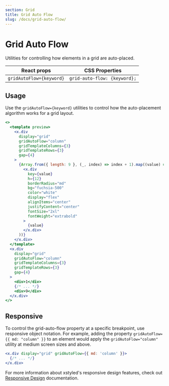 ```yaml
---
section: Grid
title: Grid Auto Flow
slug: /docs/grid-auto-flow/
---
```


# Grid Auto Flow

Utilities for controlling how elements in a grid are auto-placed.

<carbon-ad />

| React props              | CSS Properties               |
| ------------------------ | ---------------------------- |
| `gridAutoFlow={keyword}` | `grid-auto-flow: {keyword};` |

## Usage

Use the `gridAutoFlow={keyword}` utilities to control how the auto-placement algorithm works for a grid layout.

```jsx preview color=fuchsia
<>
  <template preview>
    <x.div
      display="grid"
      gridAutoFlow="column"
      gridTemplateColumns={3}
      gridTemplateRows={3}
      gap={4}
    >
      {Array.from({ length: 9 }, (_, index) => index + 1).map((value) => (
        <x.div
          key={value}
          h={12}
          borderRadius="md"
          bg="fuchsia-500"
          color="white"
          display="flex"
          alignItems="center"
          justifyContent="center"
          fontSize="2xl"
          fontWeight="extrabold"
        >
          {value}
        </x.div>
      ))}
    </x.div>
  </template>
  <x.div
    display="grid"
    gridAutoFlow="column"
    gridTemplateColumns={3}
    gridTemplateRows={3}
    gap={4}
  >
    <div>1</div>
    {/* ... */}
    <div>9</div>
  </x.div>
</>
```

## Responsive

To control the grid-auto-flow property at a specific breakpoint, use responsive object notation. For example, adding the property `gridAutoFlow={{ md: "column" }}` to an element would apply the `gridAutoFlow="column"` utility at medium screen sizes and above.

```jsx
<x.div display="grid" gridAutoFlow={{ md: 'column' }}>
  {/* ... */}
</x.div>
```

For more information about xstyled's responsive design features, check out [Responsive Design](/docs/responsive-design/) documentation.
